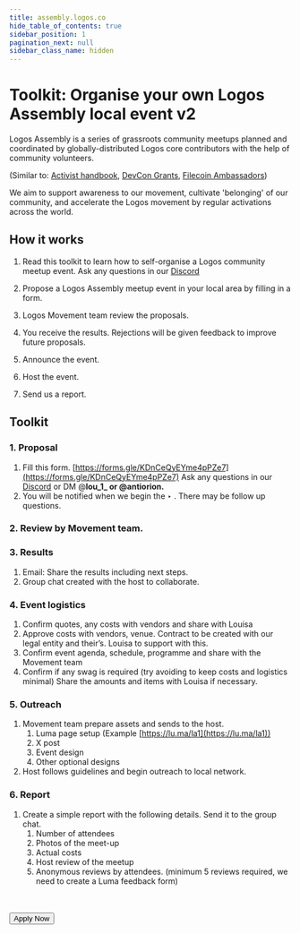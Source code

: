 ```yaml
---
title: assembly.logos.co
hide_table_of_contents: true
sidebar_position: 1
pagination_next: null
sidebar_class_name: hidden
---
```



# Toolkit: Organise your own Logos Assembly local event v2

Logos Assembly is a series of grassroots community meetups planned and coordinated by globally-distributed Logos core contributors with the help of community volunteers.

(Similar to: [Activist handbook](https://activisthandbook.org/organising/protest), [DevCon Grants](https://esp.ethereum.foundation/devcon-grants), [Filecoin Ambassadors](https://hub.fil.org/orbit))

We aim to support awareness to our movement, cultivate 'belonging' of our community, and accelerate the Logos movement by regular activations across the world.


## How it works

1. Read this toolkit to learn how to self-organise a Logos community meetup event. Ask any questions in our [Discord](https://discord.com/channels/973324189794697286/1118215015498002462)

2. Propose a Logos Assembly meetup event in your local area by filling in a form.

3. Logos Movement team review the proposals.

4. You receive the results. Rejections will be given feedback to improve future proposals.

5. Announce the event.

6. Host the event.

7. Send us a report.


## Toolkit

### 1. Proposal

1. Fill this form. [https://forms.gle/KDnCeQyEYme4pPZe7](https://forms.gle/KDnCeQyEYme4pPZe7) Ask any questions in our [Discord](https://discord.com/channels/973324189794697286/1118215015498002462) or DM @**lou_1_ or @antiorion.**
2. You will be notified when we begin the ‣ . There may be follow up questions.

### 2. Review by Movement team.

### 3. Results

1. Email: Share the results including next steps.
2. Group chat created with the host to collaborate.

### 4. Event logistics

1. Confirm quotes, any costs with vendors and share with Louisa
2. Approve costs with vendors, venue. Contract to be created with our legal entity and their’s. Louisa to support with this.
3. Confirm event agenda, schedule,  programme and share with the Movement team
4. Confirm if any swag is required (try avoiding to keep costs and logistics minimal) Share the amounts and items with Louisa if necessary.

### 5. Outreach

1. Movement team prepare assets and sends to the host. 
    1. Luma page setup (Example [https://lu.ma/la1](https://lu.ma/la1))
    2. X post
    3. Event design
    4. Other optional designs
2. Host follows guidelines and begin outreach to local network.

### 6. Report

1. Create a simple report with the following details. Send it to the group chat.
    1. Number of attendees
    2. Photos of the meet-up
    3. Actual costs
    4. Host review of the meetup
    5. Anonymous reviews by attendees. (minimum 5 reviews required, we need to create a Luma feedback form)

<br/>
<br/>

<Link className="cta-button" to="https://forms.gle/KDnCeQyEYme4pPZe7">
    <Button variant="outlined">Apply Now</Button>
</Link>